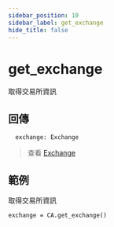 ```yaml
---
sidebar_position: 10
sidebar_label: get_exchange
hide_title: false
---
```



# get_exchange

取得交易所資訊

## 回傳

```
  exchange: Exchange
```

> 查看 [Exchange](/docs/developer/api/python/ca-objects/exchange)

## 範例

取得交易所資訊

```
exchange = CA.get_exchange()
```
